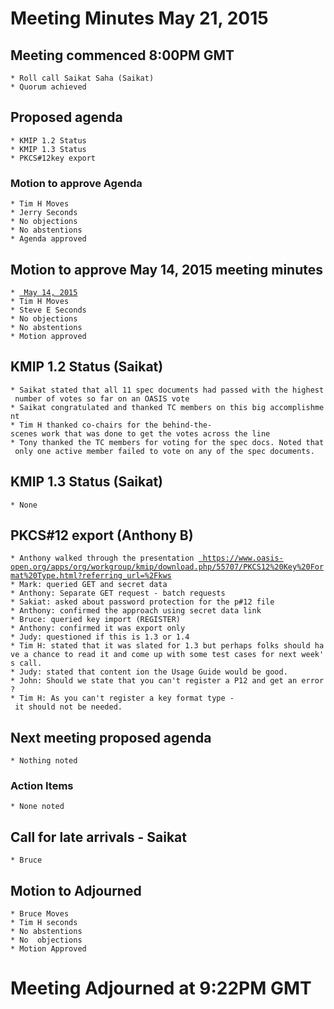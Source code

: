 = Meeting Minutes May 21, 2015 =
== Meeting commenced 8:00PM GMT ==
 * Roll call Saikat Saha (Saikat)
 * Quorum achieved

== Proposed agenda ==
 * KMIP 1.2 Status
 * KMIP 1.3 Status
 * PKCS#12key export
 
=== Motion to approve Agenda ===
 * Tim H Moves
 * Jerry Seconds
 * No objections
 * No abstentions
 * Agenda approved

== Motion to approve May 14, 2015 meeting minutes ==
 * [[MeetingMinutes/May142015 | May 14, 2015]]
 * Tim H Moves
 * Steve E Seconds
 * No objections
 * No abstentions
 * Motion approved
 
== KMIP 1.2 Status (Saikat) ==
 * Saikat stated that all 11 spec documents had passed with the highest number of votes so far on an OASIS vote
 * Saikat congratulated and thanked TC members on this big accomplishment
 * Tim H thanked co-chairs for the behind-the-scenes work that was done to get the votes across the line
 * Tony thanked the TC members for voting for the spec docs. Noted that only one active member failed to vote on any of the spec documents.
 
== KMIP 1.3 Status (Saikat) ==
 * None

== PKCS#12 export (Anthony B) ==
 * Anthony walked through the presentation [[PKCS12 Key Format Type | https://www.oasis-open.org/apps/org/workgroup/kmip/download.php/55707/PKCS12%20Key%20Format%20Type.html?referring_url=%2Fkws]]
 * Mark: queried GET and secret data
 * Anthony: Separate GET request - batch requests
 * Sakiat: asked about password protection for the p#12 file
 * Anthony: confirmed the approach using secret data link
 * Bruce: queried key import (REGISTER)
 * Anthony: confirmed it was export only
 * Judy: questioned if this is 1.3 or 1.4
 * Tim H: stated that it was slated for 1.3 but perhaps folks should have a chance to read it and come up with some test cases for next week's call.
 * Judy: stated that content ion the Usage Guide would be good.
 * John: Should we state that you can't register a P12 and get an error?
 * Tim H: As you can't register a key format type - it should not be needed.
 
== Next meeting proposed agenda ==
 * Nothing noted
 

=== Action Items ===
 * None noted

== Call for late arrivals - Saikat ==
 * Bruce
 
== Motion to Adjourned ==
 * Bruce Moves
 * Tim H seconds
 * No abstentions
 * No  objections
 * Motion Approved
 
= Meeting Adjourned at 9:22PM GMT =
